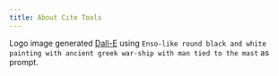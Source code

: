 ```yaml
---
title: About Cite Tools
---
```



Logo image generated [Dall-E](https://labs.openai.com/e/wtQnvyvhZqwROpParcviKBWk) using `Enso-like round black and white painting with ancient greek war-ship with man tied to the mast` as prompt.
